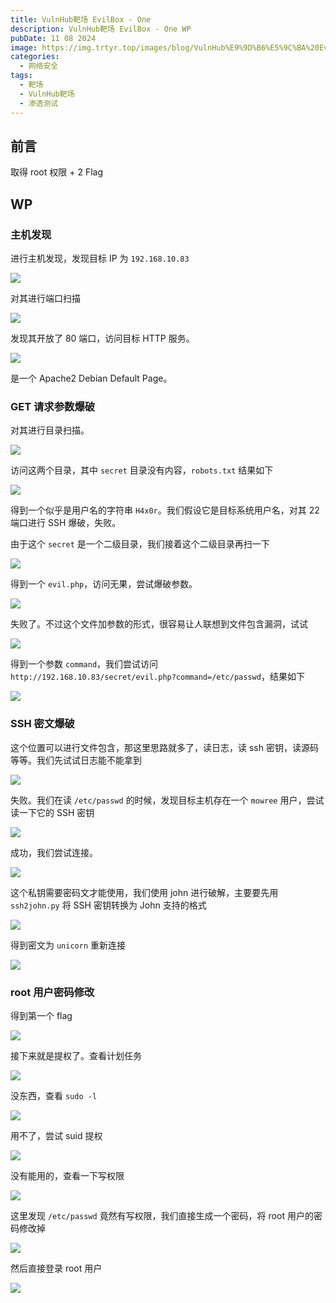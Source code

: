 ```yaml
---
title: VulnHub靶场 EvilBox - One
description: VulnHub靶场 EvilBox - One WP
pubDate: 11 08 2024
image: https://img.trtyr.top/images/blog/VulnHub%E9%9D%B6%E5%9C%BA%20EvilBox%20-%20One/006%20EvilBox%20-%20One-24.png?imageSlim
categories:
  - 网络安全
tags:
  - 靶场
  - VulnHub靶场
  - 渗透测试
---
```


## 前言

取得 root 权限 + 2 Flag

## WP

### 主机发现

进行主机发现，发现目标 IP 为 `192.168.10.83`

![](https://img.trtyr.top/images/blog/VulnHub%E9%9D%B6%E5%9C%BA%20EvilBox%20-%20One/006%20EvilBox%20-%20One-1.png?imageSlim)

对其进行端口扫描

![](https://img.trtyr.top/images/blog/VulnHub%E9%9D%B6%E5%9C%BA%20EvilBox%20-%20One/006%20EvilBox%20-%20One-2.png?imageSlim)

发现其开放了 80 端口，访问目标 HTTP 服务。

![](https://img.trtyr.top/images/blog/VulnHub%E9%9D%B6%E5%9C%BA%20EvilBox%20-%20One/006%20EvilBox%20-%20One-3.png?imageSlim)

是一个 Apache2 Debian Default Page。

### GET 请求参数爆破

对其进行目录扫描。

![](https://img.trtyr.top/images/blog/VulnHub%E9%9D%B6%E5%9C%BA%20EvilBox%20-%20One/006%20EvilBox%20-%20One-4.png?imageSlim)

访问这两个目录，其中 `secret` 目录没有内容，`robots.txt` 结果如下

![](https://img.trtyr.top/images/blog/VulnHub%E9%9D%B6%E5%9C%BA%20EvilBox%20-%20One/006%20EvilBox%20-%20One-5.png?imageSlim)

得到一个似乎是用户名的字符串 `H4x0r`。我们假设它是目标系统用户名，对其 22 端口进行 SSH 爆破，失败。

由于这个 `secret` 是一个二级目录，我们接着这个二级目录再扫一下

![](https://img.trtyr.top/images/blog/VulnHub%E9%9D%B6%E5%9C%BA%20EvilBox%20-%20One/006%20EvilBox%20-%20One-6.png?imageSlim)

得到一个 `evil.php`，访问无果，尝试爆破参数。

![](https://img.trtyr.top/images/blog/VulnHub%E9%9D%B6%E5%9C%BA%20EvilBox%20-%20One/006%20EvilBox%20-%20One-10.png?imageSlim)

失败了。不过这个文件加参数的形式，很容易让人联想到文件包含漏洞，试试

![](https://img.trtyr.top/images/blog/VulnHub%E9%9D%B6%E5%9C%BA%20EvilBox%20-%20One/006%20EvilBox%20-%20One-9.png?imageSlim)

得到一个参数 `command`，我们尝试访问 `http://192.168.10.83/secret/evil.php?command=/etc/passwd`，结果如下

![](https://img.trtyr.top/images/blog/VulnHub%E9%9D%B6%E5%9C%BA%20EvilBox%20-%20One/006%20EvilBox%20-%20One-11.png?imageSlim)

### SSH 密文爆破

这个位置可以进行文件包含，那这里思路就多了，读日志，读 ssh 密钥，读源码等等。我们先试试日志能不能拿到

![](https://img.trtyr.top/images/blog/VulnHub%E9%9D%B6%E5%9C%BA%20EvilBox%20-%20One/006%20EvilBox%20-%20One-12.png?imageSlim)

失败。我们在读 `/etc/passwd` 的时候，发现目标主机存在一个 `mowree` 用户，尝试读一下它的 SSH 密钥

![](https://img.trtyr.top/images/blog/VulnHub%E9%9D%B6%E5%9C%BA%20EvilBox%20-%20One/006%20EvilBox%20-%20One-13.png?imageSlim)

成功，我们尝试连接。

![](https://img.trtyr.top/images/blog/VulnHub%E9%9D%B6%E5%9C%BA%20EvilBox%20-%20One/006%20EvilBox%20-%20One-14.png?imageSlim)

这个私钥需要密码文才能使用，我们使用 john 进行破解，主要要先用 `ssh2john.py` 将 SSH 密钥转换为 John 支持的格式

![](https://img.trtyr.top/images/blog/VulnHub%E9%9D%B6%E5%9C%BA%20EvilBox%20-%20One/006%20EvilBox%20-%20One-15.png?imageSlim)

得到密文为 `unicorn` 重新连接

![](https://img.trtyr.top/images/blog/VulnHub%E9%9D%B6%E5%9C%BA%20EvilBox%20-%20One/006%20EvilBox%20-%20One-16.png?imageSlim)

### root 用户密码修改

得到第一个 flag

![](https://img.trtyr.top/images/blog/VulnHub%E9%9D%B6%E5%9C%BA%20EvilBox%20-%20One/006%20EvilBox%20-%20One-17.png?imageSlim)

接下来就是提权了。查看计划任务

![](https://img.trtyr.top/images/blog/VulnHub%E9%9D%B6%E5%9C%BA%20EvilBox%20-%20One/006%20EvilBox%20-%20One-18.png?imageSlim)

没东西，查看 `sudo -l`

![](https://img.trtyr.top/images/blog/VulnHub%E9%9D%B6%E5%9C%BA%20EvilBox%20-%20One/006%20EvilBox%20-%20One-19.png?imageSlim)

用不了，尝试 suid 提权

![](https://img.trtyr.top/images/blog/VulnHub%E9%9D%B6%E5%9C%BA%20EvilBox%20-%20One/006%20EvilBox%20-%20One-20.png?imageSlim)

没有能用的，查看一下写权限

![](https://img.trtyr.top/images/blog/VulnHub%E9%9D%B6%E5%9C%BA%20EvilBox%20-%20One/006%20EvilBox%20-%20One-21.png?imageSlim)

这里发现 `/etc/passwd` 竟然有写权限，我们直接生成一个密码，将 root 用户的密码修改掉

![](https://img.trtyr.top/images/blog/VulnHub%E9%9D%B6%E5%9C%BA%20EvilBox%20-%20One/006%20EvilBox%20-%20One-22.png?imageSlim)

然后直接登录 root 用户

![](https://img.trtyr.top/images/blog/VulnHub%E9%9D%B6%E5%9C%BA%20EvilBox%20-%20One/006%20EvilBox%20-%20One-23.png?imageSlim)
